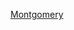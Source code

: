 {{US county navigation box
| template_name = 蒙哥馬利縣 (印地安納州)
| collapse_state = 
| listclass = hlist
| county = 蒙哥馬利縣
| state = 印地安納州

| map_image = Map of Indiana highlighting Montgomery County.svg
| map_caption = 
| map_size = 100x100

| seat = 克勞福茲維爾

| title1 = [[都市]]
| body1 = 
* [[克劳福兹维尔 (印第安纳州)|克勞福茲維爾]]

| title2 = [[鎮|市鎮]]
| body2  = 
* [[阿拉莫 (印地安納州)|阿拉莫]] 
* [[達林頓 (印地安納州)|達林頓]] 
* [[拉多加 (印地安納州)|拉多加]] 
* [[林登 (印地安納州)|林登]] 
* [[新馬凱特 (印地安納州)|新馬凱特]] 
* [[新里奇蒙 (印地安納州)|新里奇蒙]] 
* [[新羅斯 (印地安納州)|新羅斯]] 
* [[韋夫蘭 (印地安納州)|韋夫蘭]] 
* [[韋恩敦 (印地安納州)|韋恩敦]] 
* [[溫蓋特 (印地安納州)|溫蓋特]]

| title3 = [[行政鎮區]]
| body3  =
* [[布朗鎮區 (印地安納州蒙哥馬利縣)|布朗]] 
* [[克拉克鎮區 (印地安納州蒙哥馬利縣)|克拉克]] 
* [[科爾克里克鎮區 (印地安納州蒙哥馬利縣)|科爾克里克]] 
* [[富蘭克林鎮區 (印地安納州蒙哥馬利縣)|富蘭克林]] 
* [[麥迪遜鎮區 (印地安納州蒙哥馬利縣)|麥迪遜]] 
* [[里普利鎮區 (印地安納州蒙哥馬利縣)|里普利]] 
* [[斯科特鎮區 (印地安納州蒙哥馬利縣)|斯科特]] 
* [[蘇格爾克里克鎮區 (印地安納州蒙哥馬利縣)|蘇格爾克里克]] 
* [[尤尼昂鎮區 (印地安納州蒙哥馬利縣)|尤尼昂]] 
* [[沃爾納特鎮區 (印地安納州蒙哥馬利縣)|沃爾納特]] 
* [[韋恩鎮區 (印地安納州蒙哥馬利縣)|韋恩]]

| title4 = [[人口普查指定地區]]
| body4 = 
* [[假日湖 (印地安納州)|假日湖]]

| title5 = [[非建制地區]]
| body5 = 
* [[阿姆斯 (印地安納州)|阿姆斯]] 
* [[巴爾欣奇 (印地安納州)|巴爾欣奇]] 
* [[貝克維爾 (印地安納州)|貝克維爾]] 
* [[博威爾斯 (印地安納州)|博威爾斯]] 
* [[布朗斯瓦利 (印地安納州)|布朗斯瓦利]] 
* [[切里格羅夫 (印地安納州)|切里格羅夫]] 
* [[達林頓伍茲 (印地安納州)|達林頓伍茲]] 
* [[迪爾斯米爾 (印地安納州)|迪爾斯米爾]] 
* [[埃爾姆代爾 (印地安納州)|埃爾姆代爾]] 
* [[費斯克維爾 (印地安納州)|費斯克維爾]] 
* [[加菲爾德 (印地安納州)|加菲爾德]] 
* [[希伯尼亞 (印地安納州蒙哥馬利縣)|希伯尼亞]] 
* [[柯克帕特里克 (印地安納州)|柯克帕特里克]]  
* [[拉普蘭 (印地安納州)|拉普蘭]] 
* [[林斯堡 (印地安納州)|林斯堡]] 
* [[洛格卡賓克羅斯羅茲 (印地安納州)|洛格卡賓克羅斯羅茲]] 
* [[梅斯 (印地安納州蒙哥馬利縣)|梅斯]] 
* [[曼徹斯特 (印地安納州蒙哥馬利縣)|曼徹斯特]] 
* [[北尤尼昂 (印地安納州)|北尤尼昂]] 
* [[帕克斯堡 (印地安納州)|帕克斯堡]] 
* [[香農代爾 (印地安納州)|香農代爾]]‡
* [[斯馬茨堡 (印地安納州)|斯馬茨堡]] 
* [[泰勒科納 (印地安納州蒙哥馬利縣)|泰勒科納]] 
* [[韋斯利 (印地安納州)|韋斯利]] 
* [[懷茨維爾 (印地安納州)|懷茨維爾]] 
* [[揚茨維爾 (印地安納州)|揚茨維爾]]

| title6 = 備註
| body6 = ‡該聚居地有部分隸屬其他縣份

}}<noinclude>
[[Category:印第安納州縣份導航模板|Montgomery]]
</noinclude>
